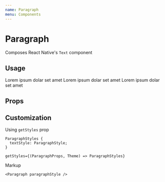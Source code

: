 ```yaml
---
name: Paragraph
menu: Components
---
```




# Paragraph

Composes React Native's `Text` component

## Usage

<Playground>
  <Box flexDirection="column">
    <Paragraph size="small">Lorem ipsum dolar set amet</Paragraph>
    <Paragraph size="medium">Lorem ipsum dolar set amet</Paragraph>
    <Paragraph size="large">Lorem ipsum dolar set amet</Paragraph>
  </Box>
</Playground>

## Props

<Props of={Paragraph} />

## Customization

Using `getStyles` prop

```
ParagraphStyles {
  textStyle: ParagraphStyle;
}

getStyles={(ParagraphProps, Theme) => ParagraphStyles}
```

Markup

```tsx
<Paragraph paragraphStyle />
```
